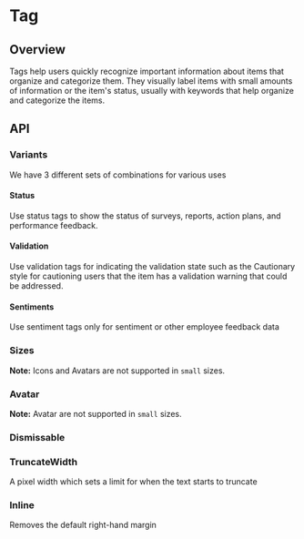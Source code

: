 
<Meta of={TagStories} />

# Tag

<ResourceLinks
  sourceCode="https://github.com/cultureamp/kaizen-design-system/tree/main/packages/components/src/Tag"
  figma="https://www.figma.com/file/ZRfnoNUXbGZv4eVWLbF4Az/%EF%B8%8F%F0%9F%96%BC%EF%B8%8F-Component-Gallery?node-id=9%3A37843&t=zlNKMVZd1i6MB4db-1"
  designGuidelines="https://cultureamp.atlassian.net/wiki/spaces/DesignSystem/pages/3081928978/Tags"
  className="!mb-8"
/>

<KaioNotification />

<Installation
  installCommand="yarn add @kaizen/components"
  importStatement='import { Tag } from "@kaizen/components"'
/>

## Overview

Tags help users quickly recognize important information about items that organize and categorize them. They visually label items with small amounts of information or the item's status, usually with keywords that help organize and categorize the items.

<Canvas of={TagStories.Playground} />
<Controls of={TagStories.Playground} />

## API

### Variants
We have 3 different sets of combinations for various uses

#### Status
Use status tags to show the status of surveys, reports, action plans, and performance feedback.

<Canvas of={TagStories.Status} />

#### Validation
Use validation tags for indicating the validation state such as the Cautionary style for cautioning users that the item has a validation warning that could be addressed.

<Canvas of={TagStories.Validation} />

#### Sentiments
Use sentiment tags only for sentiment or other employee feedback data

<Canvas of={TagStories.Sentiments} />

### Sizes
**Note:** Icons and Avatars are not supported in `small` sizes.

<Canvas of={TagStories.Sizes} />

### Avatar
**Note:** Avatar are not supported in `small` sizes.

<Canvas of={TagStories.Profile} />

### Dismissable
<Canvas of={TagStories.Dismissable} />

### TruncateWidth
A pixel width which sets a limit for when the text starts to truncate

<Canvas of={TagStories.Truncate} />

### Inline
Removes the default right-hand margin

<Canvas of={TagStories.Inline} />
